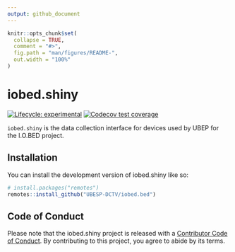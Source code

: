```yaml
---
output: github_document
---
```


<!-- README.md is generated from README.Rmd. Please edit that file -->

```r
knitr::opts_chunk$set(
  collapse = TRUE,
  comment = "#>",
  fig.path = "man/figures/README-",
  out.width = "100%"
)
```

# iobed.shiny

<!-- badges: start -->
[![Lifecycle: experimental](https://img.shields.io/badge/lifecycle-experimental-orange.svg)](https://lifecycle.r-lib.org/articles/stages.html#experimental)
[![Codecov test coverage](https://codecov.io/gh/UBESP-DCTV/iobed.shiny/branch/main/graph/badge.svg)](https://app.codecov.io/gh/UBESP-DCTV/iobed.shiny?branch=main)
<!-- badges: end -->

`iobed.shiny` is the data collection interface for devices used by UBEP for the I.O.BED project.

## Installation

You can install the development version of iobed.shiny like so:

``` r
# install.packages("remotes")
remotes::install_github("UBESP-DCTV/iobed.bed")
```

## Code of Conduct

Please note that the iobed.shiny project is released with a [Contributor Code of Conduct](https://contributor-covenant.org/version/2/0/CODE_OF_CONDUCT.html). By contributing to this project, you agree to abide by its terms.
